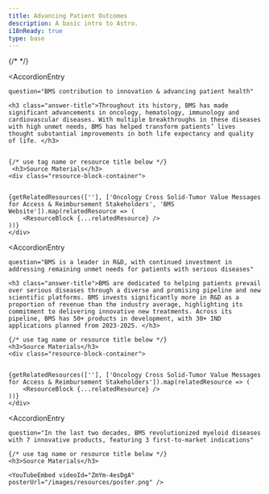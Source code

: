 ```yaml
---
title: Advancing Patient Outcomes
description: A basic intro to Astro.
i18nReady: true
type: base
---
```




{/* <Progresstracker client:visible /> */}


<AccordionEntry 
	
	question="BMS contribution to innovation & advancing patient health"
	
>

    <h3 class="answer-title">Throughout its history, BMS has made significant advancements in oncology, hematology, immunology and cardiovascular diseases. With multiple breakthroughs in these diseases with high unmet needs, BMS has helped transform patients’ lives thought substantial improvements in both life expectancy and quality of life. </h3>


    {/* use tag name or resource title below */}
	 <h3>Source Materials</h3>
    <div class="resource-block-container">
    
   
    {getRelatedResources([''], ['Oncology Cross Solid-Tumor Value Messages for Access & Reimbursement Stakeholders', 'BMS Website']).map(relatedResource => (
        <ResourceBlock {...relatedResource} />
    ))}
    </div>


</AccordionEntry>

<AccordionEntry 
	
	question="BMS is a leader in R&D, with continued investment in addressing remaining unmet needs for patients with serious diseases"
	
>

    <h3 class="answer-title">BMS are dedicated to helping patients prevail over serious diseases through a diverse and promising pipeline and new scientific platforms. BMS invests significantly more in R&D as a proportion of revenue than the industry average, highlighting its commitment to delivering innovative new treatments. Across its pipeline, BMS has 50+ products in development, with 30+ IND applications planned from 2023-2025. </h3>

    {/* use tag name or resource title below */}
	<h3>Source Materials</h3>
    <div class="resource-block-container">
 
    
    {getRelatedResources([''], ['Oncology Cross Solid-Tumor Value Messages for Access & Reimbursement Stakeholders']).map(relatedResource => (
        <ResourceBlock {...relatedResource} />
    ))}
    </div>


</AccordionEntry>

<AccordionEntry 
	
	question="In the last two decades, BMS revolutionized myeloid diseases with 7 innovative products, featuring 3 first-to-market indications"
	
>


    {/* use tag name or resource title below */}
	<h3>Source Materials</h3>
    
    <YouTubeEmbed videoId="ZmYm-4esDgA" posterUrl="/images/resources/poster.png" />



</AccordionEntry>


<Checkbox 
	client:visible 
	pageIndex={1} 
	navLock="true" 
	labelText="Yes, I've read this content and want to continue on."
/>
